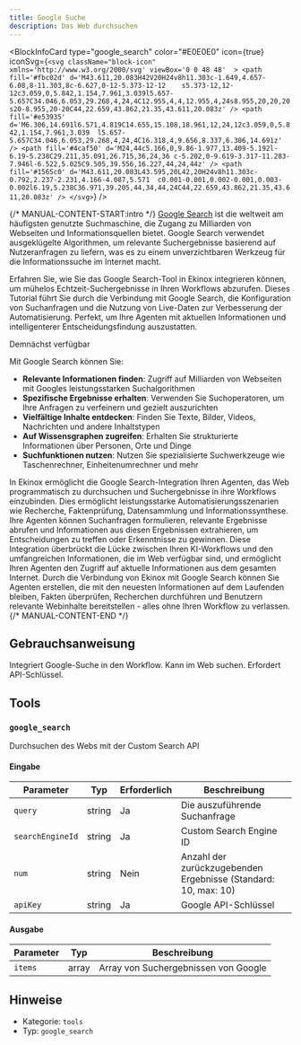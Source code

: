 ```yaml
---
title: Google Suche
description: Das Web durchsuchen
---
```



<BlockInfoCard
  type="google_search"
  color="#E0E0E0"
  icon={true}
  iconSvg={`<svg className="block-icon"  xmlns='http://www.w3.org/2000/svg' viewBox='0 0 48 48'  >
      <path
        fill='#fbc02d'
        d='M43.611,20.083H42V20H24v8h11.303c-1.649,4.657-6.08,8-11.303,8c-6.627,0-12-5.373-12-12	s5.373-12,12-12c3.059,0,5.842,1.154,7.961,3.039l5.657-5.657C34.046,6.053,29.268,4,24,4C12.955,4,4,12.955,4,24s8.955,20,20,20	s20-8.955,20-20C44,22.659,43.862,21.35,43.611,20.083z'
      />
      <path
        fill='#e53935'
        d='M6.306,14.691l6.571,4.819C14.655,15.108,18.961,12,24,12c3.059,0,5.842,1.154,7.961,3.039	l5.657-5.657C34.046,6.053,29.268,4,24,4C16.318,4,9.656,8.337,6.306,14.691z'
      />
      <path
        fill='#4caf50'
        d='M24,44c5.166,0,9.86-1.977,13.409-5.192l-6.19-5.238C29.211,35.091,26.715,36,24,36	c-5.202,0-9.619-3.317-11.283-7.946l-6.522,5.025C9.505,39.556,16.227,44,24,44z'
      />
      <path
        fill='#1565c0'
        d='M43.611,20.083L43.595,20L42,20H24v8h11.303c-0.792,2.237-2.231,4.166-4.087,5.571	c0.001-0.001,0.002-0.001,0.003-0.002l6.19,5.238C36.971,39.205,44,34,44,24C44,22.659,43.862,21.35,43.611,20.083z'
      />
    </svg>`}
/>

{/* MANUAL-CONTENT-START:intro */}
[Google Search](https://www.google.com) ist die weltweit am häufigsten genutzte Suchmaschine, die Zugang zu Milliarden von Webseiten und Informationsquellen bietet. Google Search verwendet ausgeklügelte Algorithmen, um relevante Suchergebnisse basierend auf Nutzeranfragen zu liefern, was es zu einem unverzichtbaren Werkzeug für die Informationssuche im Internet macht.

Erfahren Sie, wie Sie das Google Search-Tool in Ekinox integrieren können, um mühelos Echtzeit-Suchergebnisse in Ihren Workflows abzurufen. Dieses Tutorial führt Sie durch die Verbindung mit Google Search, die Konfiguration von Suchanfragen und die Nutzung von Live-Daten zur Verbesserung der Automatisierung. Perfekt, um Ihre Agenten mit aktuellen Informationen und intelligenterer Entscheidungsfindung auszustatten.

Demnächst verfügbar

Mit Google Search können Sie:

- **Relevante Informationen finden**: Zugriff auf Milliarden von Webseiten mit Googles leistungsstarken Suchalgorithmen
- **Spezifische Ergebnisse erhalten**: Verwenden Sie Suchoperatoren, um Ihre Anfragen zu verfeinern und gezielt auszurichten
- **Vielfältige Inhalte entdecken**: Finden Sie Texte, Bilder, Videos, Nachrichten und andere Inhaltstypen
- **Auf Wissensgraphen zugreifen**: Erhalten Sie strukturierte Informationen über Personen, Orte und Dinge
- **Suchfunktionen nutzen**: Nutzen Sie spezialisierte Suchwerkzeuge wie Taschenrechner, Einheitenumrechner und mehr

In Ekinox ermöglicht die Google Search-Integration Ihren Agenten, das Web programmatisch zu durchsuchen und Suchergebnisse in ihre Workflows einzubinden. Dies ermöglicht leistungsstarke Automatisierungsszenarien wie Recherche, Faktenprüfung, Datensammlung und Informationssynthese. Ihre Agenten können Suchanfragen formulieren, relevante Ergebnisse abrufen und Informationen aus diesen Ergebnissen extrahieren, um Entscheidungen zu treffen oder Erkenntnisse zu gewinnen. Diese Integration überbrückt die Lücke zwischen Ihren KI-Workflows und den umfangreichen Informationen, die im Web verfügbar sind, und ermöglicht Ihren Agenten den Zugriff auf aktuelle Informationen aus dem gesamten Internet. Durch die Verbindung von Ekinox mit Google Search können Sie Agenten erstellen, die mit den neuesten Informationen auf dem Laufenden bleiben, Fakten überprüfen, Recherchen durchführen und Benutzern relevante Webinhalte bereitstellen - alles ohne Ihren Workflow zu verlassen.
{/* MANUAL-CONTENT-END */}

## Gebrauchsanweisung

Integriert Google-Suche in den Workflow. Kann im Web suchen. Erfordert API-Schlüssel.

## Tools

### `google_search`

Durchsuchen des Webs mit der Custom Search API

#### Eingabe

| Parameter | Typ | Erforderlich | Beschreibung |
| --------- | ---- | -------- | ----------- |
| `query` | string | Ja | Die auszuführende Suchanfrage |
| `searchEngineId` | string | Ja | Custom Search Engine ID |
| `num` | string | Nein | Anzahl der zurückzugebenden Ergebnisse \(Standard: 10, max: 10\) |
| `apiKey` | string | Ja | Google API-Schlüssel |

#### Ausgabe

| Parameter | Typ | Beschreibung |
| --------- | ---- | ----------- |
| `items` | array | Array von Suchergebnissen von Google |

## Hinweise

- Kategorie: `tools`
- Typ: `google_search`
